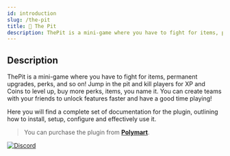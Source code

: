 ```yaml
---
id: introduction
slug: /the-pit
title: 🔱 The Pit
description: ThePit is a mini-game where you have to fight for items, permanent upgrades, perks, and so on! Jump in the pit and kill players for XP and Coins to level up, buy more perks, items, you name it. You can create teams with your friends to unlock features faster and have a good time playing!
---
```


<head>
    <title>The Pit 🔱</title>
    <meta name="title" content="The Pit 🔱"/>
    <meta name="theme-color" content="#ffbf00"/>
    <meta property="og:image" content="https://docs.mher.club/img/products/private-games.png"/>
    <meta property="og:type" content="image/png"/>
    <meta property="og:image:width" content="72"/>
    <meta property="og:image:height" content="72"/>
</head>

## Description

ThePit is a mini-game where you have to fight for items, permanent upgrades, perks, and so on! Jump in the pit and kill players for XP and Coins to level up, buy more perks, items, you name it. You can create teams with your friends to unlock features faster and have a good time playing!

Here you will find a complete set of documentation for the plugin, outlining how to install, setup, configure and effectively use it.

> You can purchase the plugin from **[Polymart](https://polymart.org/r/725)**.

[![Discord](https://discord.com/api/guilds/728540110768832543/widget.png?style=banner2)](https://mher.club/discord)